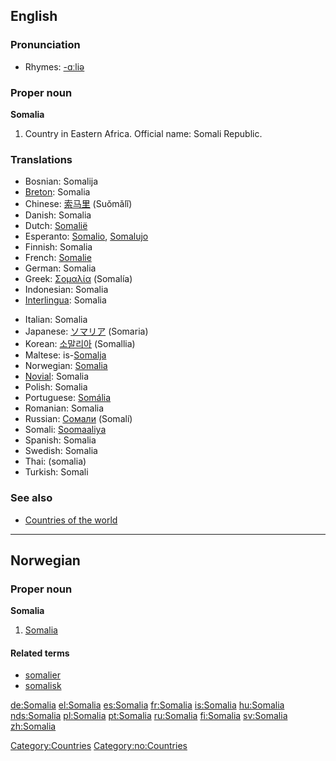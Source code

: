 ==English==

===Pronunciation===
*Rhymes: [[Rhymes:English:-ɑːliə|-ɑːliə]]

===Proper noun===
'''Somalia'''

# Country in Eastern Africa. Official name: Somali Republic.

===Translations===
{{top}}
*Bosnian: Somalija {{f}}
*[[Breton]]: Somalia
*Chinese: [[索马里]] (Suǒmǎlǐ)
*Danish: Somalia
*Dutch: [[Somalië]]
*Esperanto: [[Somalio]], [[Somalujo]]
*Finnish: Somalia
*French: [[Somalie]] {{f}}
*German: Somalia
*Greek: [[Σομαλία]] (Somalía) {{f}}
*Indonesian: Somalia
*[[Interlingua]]: Somalia
{{mid}}
*Italian: Somalia {{f}}
*Japanese: [[ソマリア]] (Somaria)
*Korean: [[소말리아]] (Somallia)
*Maltese: is-[[Somalja]]
*Norwegian: [[#Norwegian|Somalia]]
*[[Novial]]: Somalia
*Polish: Somalia {{f}}
*Portuguese: [[Somália]]
*Romanian: Somalia {{f}}
*Russian: [[Сомали]] (Somalí)
*Somali: [[Soomaaliya]]
*Spanish: Somalia {{f}}
*Swedish: Somalia
*Thai: {{THchar|[[โซมาเลีย]]}} (somalia)
*Turkish: Somali 
{{bottom}}

===See also===
* [[Countries of the world]]
[[Category:Countries]]


----

==Norwegian==
===Proper noun===
[[Category:no:Countries]]
'''Somalia'''
#[[#English|Somalia]]
====Related terms====
*[[somalier]]
*[[somalisk]]

[[de:Somalia]]
[[el:Somalia]]
[[es:Somalia]]
[[fr:Somalia]]
[[is:Somalia]]
[[hu:Somalia]]
[[nds:Somalia]]
[[pl:Somalia]]
[[pt:Somalia]]
[[ru:Somalia]]
[[fi:Somalia]]
[[sv:Somalia]]
[[zh:Somalia]]